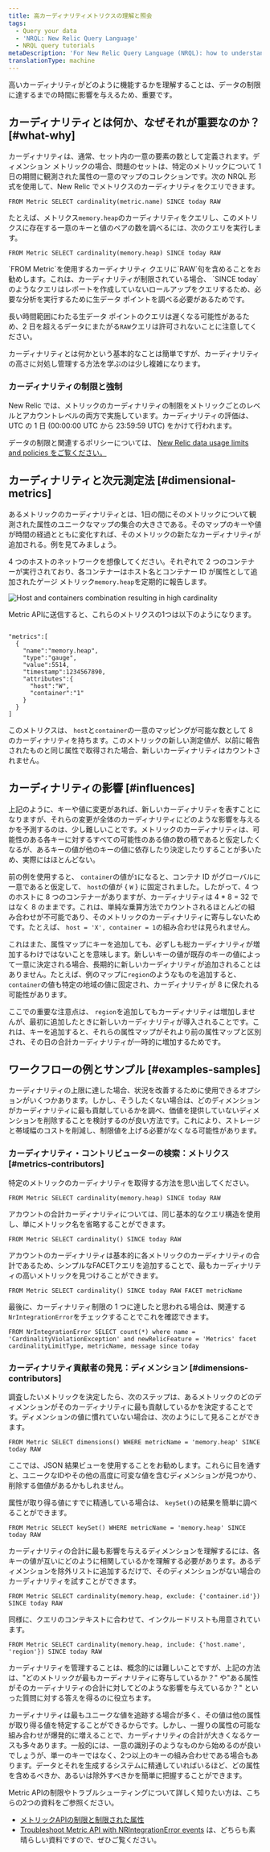 ```yaml
---
title: 高カーディナリティメトリクスの理解と照会
tags:
  - Query your data
  - 'NRQL: New Relic Query Language'
  - NRQL query tutorials
metaDescription: 'For New Relic Query Language (NRQL): how to understand high cardinality metrics and successfully query for them using NRQL.'
translationType: machine
---
```



高いカーディナリティがどのように機能するかを理解することは、データの制限に達するまでの時間に影響を与えるため、重要です。

## カーディナリティとは何か、なぜそれが重要なのか？ [#what-why]

カーディナリティは、通常、セット内の一意の要素の数として定義されます。ディメンション メトリックの場合、問題のセットは、特定のメトリックについて 1 日の期間に観測された属性の一意のマップのコレクションです。次の NRQL 形式を使用して、New Relic でメトリクスのカーディナリティをクエリできます。

```
FROM Metric SELECT cardinality(metric.name) SINCE today RAW
```

たとえば、メトリクス`memory.heap`のカーディナリティをクエリし、このメトリクスに存在する一意のキーと値のペアの数を調べるには、次のクエリを実行します。

```
FROM Metric SELECT cardinality(memory.heap) SINCE today RAW
```

<Callout variant="tip">
  `FROM Metric`を使用するカーディナリティ クエリに`RAW`句を含めることをお勧めします。これは、カーディナリティが制限されている場合、 `SINCE today`のようなクエリはレポートを作成していないロールアップをクエリするため、必要な分析を実行するために生データ ポイントを調べる必要があるためです。

  長い時間範囲にわたる生データ ポイントのクエリは遅くなる可能性があるため、2 日を超えるデータにまたがる`RAW`クエリは許可されないことに注意してください。
</Callout>

カーディナリティとは何かという基本的なことは簡単ですが、カーディナリティの高さに対処し管理する方法を学ぶのは少し複雑になります。

### カーディナリティの制限と強制

New Relic では、メトリックのカーディナリティの制限をメトリックごとのレベルとアカウントレベルの両方で実施しています。カーディナリティの評価は、UTC の 1 日 (00:00:00 UTC から 23:59:59 UTC) をかけて行われます。

データの制限と関連するポリシーについては、 [New Relic data usage limits and policies をご覧ください。](/docs/licenses/license-information/general-usage-licenses/new-relic-data-usage-limits-policies/)

## カーディナリティと次元測定法 [#dimensional-metrics]

あるメトリックのカーディナリティとは、1日の間にそのメトリックについて観測された属性のユニークなマップの集合の大きさである。そのマップのキーや値が時間の経過とともに変化すれば、そのメトリックの新たなカーディナリティが追加される。例を見てみましょう。

4 つのホストのネットワークを想像してください。それぞれで 2 つのコンテナーが実行されており、各コンテナーはホスト名とコンテナー ID が属性として追加されたゲージ メトリック`memory.heap`を定期的に報告します。

<img
  title="Multiple hosts with multiple containers"
  alt="Host and containers combination resulting in high cardinality"
  src={queriesnrqlHighCardinalityMetrics}
/>

Metric APIに送信すると、これらのメトリクスの1つは以下のようになります。

```

"metrics":[
  { 
    "name":"memory.heap", 
    "type":"gauge", 
    "value":5514, 
    "timestamp":1234567890,
    "attributes":{
      "host":"W",
      "container":"1"
    }
  }
]
```

このメトリクスは、 `host`と`container`の一意のマッピングが可能な数として 8 のカーディナリティを持ちます。このメトリックの新しい測定値が、以前に報告されたものと同じ属性で取得された場合、新しいカーディナリティはカウントされません。

## カーディナリティの影響 [#influences]

上記のように、キーや値に変更があれば、新しいカーディナリティを表すことになりますが、それらの変更が全体のカーディナリティにどのような影響を与えるかを予測するのは、少し難しいことです。メトリックのカーディナリティは、可能性のある各キーに対するすべての可能性のある値の数の積であると仮定したくなるが、あるキーの値が他のキーの値に依存したり決定したりすることが多いため、実際にはほとんどない。

前の例を使用すると、 `container`の値が`1`になると、コンテナ ID がグローバルに一意であると仮定して、 `host`の値が &#x7B; `W` } に固定されました。したがって、4 つのホストに 8 つのコンテナーがありますが、カーディナリティは 4 \* 8 = 32 ではなく 8 のままです。これは、単純な乗算方法でカウントされるほとんどの組み合わせが不可能であり、そのメトリックのカーディナリティに寄与しないためです。たとえば、 `host = 'X', container = 1`の組み合わせは見られません。

これはまた、属性マップにキーを追加しても、必ずしも総カーディナリティが増加するわけではないことを意味します。新しいキーの値が既存のキーの値によって一意に決定される場合、長期的に新しいカーディナリティが追加されることはありません。たとえば、例のマップに`region`のようなものを追加すると、 `container`の値も特定の地域の値に固定され、カーディナリティが 8 に保たれる可能性があります。

ここでの重要な注意点は、 `region`を追加してもカーディナリティは増加しませんが、最初に追加したときに新しいカーディナリティが導入されることです。これは、キーを追加すると、それらの属性マップがそれより前の属性マップと区別され、その日の合計カーディナリティが一時的に増加するためです。

## ワークフローの例とサンプル [#examples-samples]

カーディナリティの上限に達した場合、状況を改善するために使用できるオプションがいくつかあります。しかし、そうしたくない場合は、どのディメンションがカーディナリティに最も貢献しているかを調べ、価値を提供していないディメンションを削除することを検討するのが良い方法です。これにより、ストレージと帯域幅のコストを削減し、制限値を上げる必要がなくなる可能性があります。

### カーディナリティ・コントリビューターの検索：メトリクス [#metrics-contributors]

特定のメトリックのカーディナリティを取得する方法を思い出してください。

```
FROM Metric SELECT cardinality(memory.heap) SINCE today RAW
```

アカウントの合計カーディナリティについては、同じ基本的なクエリ構造を使用し、単にメトリック名を省略することができます。

```
FROM Metric SELECT cardinality() SINCE today RAW
```

アカウントのカーディナリティは基本的に各メトリックのカーディナリティの合計であるため、シンプルなFACETクエリを追加することで、最もカーディナリティの高いメトリックを見つけることができます。

```
FROM Metric SELECT cardinality() SINCE today RAW FACET metricName
```

最後に、カーディナリティ制限の 1 つに達したと思われる場合は、関連する`NrIntegrationError`をチェックすることでこれを確認できます。

```
FROM NrIntegrationError SELECT count(*) where name = 'CardinalityViolationException' and newRelicFeature = 'Metrics' facet cardinalityLimitType, metricName, message since today 
```

### カーディナリティ貢献者の発見：ディメンション [#dimensions-contributors]

調査したいメトリックを決定したら、次のステップは、あるメトリックのどのディメンションがそのカーディナリティに最も貢献しているかを決定することです。ディメンションの値に慣れていない場合は、次のようにして見ることができます。

```
FROM Metric SELECT dimensions() WHERE metricName = 'memory.heap' SINCE today RAW
```

ここでは、JSON 結果ビューを使用することをお勧めします。これらに目を通すと、ユニークなIDやその他の高度に可変な値を含むディメンションが見つかり、削除する価値があるかもしれません。

属性が取り得る値にすでに精通している場合は、 `keySet()`の結果を簡単に調べることができます。

```
FROM Metric SELECT keySet() WHERE metricName = 'memory.heap' SINCE today RAW
```

カーディナリティの合計に最も影響を与えるディメンションを理解するには、各キーの値が互いにどのように相関しているかを理解する必要があります。あるディメンションを除外リストに追加するだけで、そのディメンションがない場合のカーディナリティを試すことができます。

```
FROM Metric SELECT cardinality(memory.heap, exclude: {'container.id'}) SINCE today RAW
```

同様に、クエリのコンテキストに合わせて、インクルードリストも用意されています。

```
FROM Metric SELECT cardinality(memory.heap, include: {'host.name', 'region'}) SINCE today RAW
```

カーディナリティを管理することは、概念的には難しいことですが、上記の方法は、"どのメトリックが最もカーディナリティに寄与しているか？" や"ある属性がそのカーディナリティの合計に対してどのような影響を与えているか？" といった質問に対する答えを得るのに役立ちます。

カーディナリティは最もユニークな値を追跡する場合が多く、その値は他の属性が取り得る値を特定することができるからです。しかし、一握りの属性の可能な組み合わせが爆発的に増えることで、カーディナリティの合計が大きくなるケースも多々あります。一般的には、一意の識別子のようなものから始めるのが良いでしょうが、単一のキーではなく、2つ以上のキーの組み合わせである場合もあります。データとそれを生成するシステムに精通していればいるほど、どの属性を含めるべきか、あるいは除外すべきかを簡単に把握することができます。

<Callout variant="tip">
  Metric APIの制限やトラブルシューティングについて詳しく知りたい方は、こちらの2つの資料をご参照ください。

  * [メトリックAPIの制限と制限された属性](/docs/telemetry-data-platform/ingest-apis/metric-api/metric-api-limits-restricted-attributes/)
  * [Troubleshoot Metric API with NRIntegrationError events](/docs/telemetry-data-platform/ingest-apis/metric-api/troubleshoot-nrintegrationerror-events/) は、どちらも素晴らしい資料ですので、ぜひご覧ください。
</Callout>